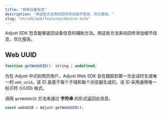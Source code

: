 ```yaml
---
title: "获取设备信息"
description: "用这些方法来向回传添加细节信息，优化报告。"
slug: "en/sdk/web/features/device-info"
---
```

Adjust SDK 包含能够返回设备信息的辅助方法。用这些方法来向回传添加细节信息，优化报告。

Web UUID
--------

```js
function getWebUUID(): string | undefined;
```

为在 Adjust 中识别网页用户，Adjust Web SDK 会在跟踪到第一次会话时生成唯一的 `web_uuid`。该 ID 是基于每个子域和每个浏览器生成的，该 ID 采用通用唯一标识符 \(UUID\) 格式。

调用 `getWebUUID` 方法来通过 **字符串** 的形式返回此信息。

```js
const webUUID = Adjust.getWebUUID();
```

